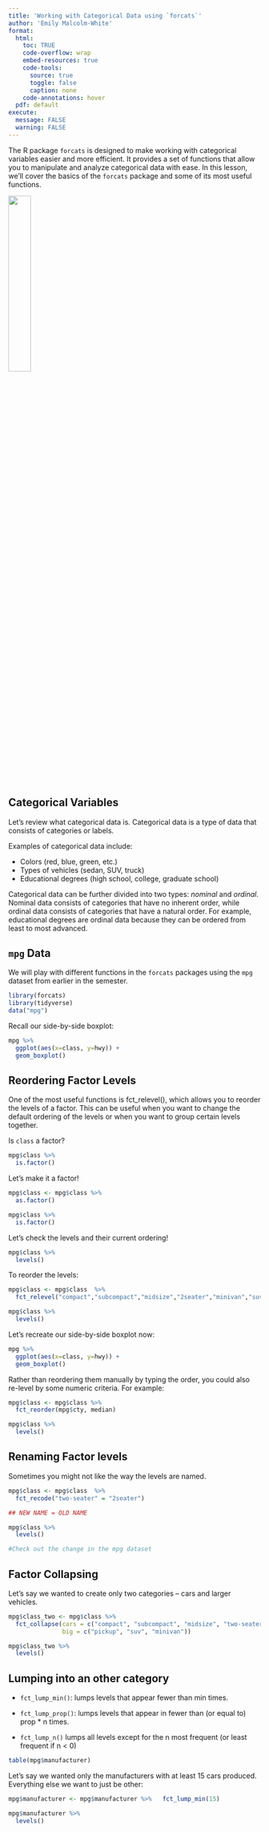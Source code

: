 ```yaml
---
title: 'Working with Categorical Data using `forcats`'
author: 'Emily Malcolm-White'
format:
  html: 
    toc: TRUE
    code-overflow: wrap
    embed-resources: true
    code-tools:
      source: true
      toggle: false
      caption: none
    code-annotations: hover
  pdf: default
execute: 
  message: FALSE
  warning: FALSE
---
```




The R package `forcats` is designed to make working with categorical variables easier and more efficient. It provides a set of functions that allow you to manipulate and analyze categorical data with ease. In this lesson, we'll cover the basics of the `forcats` package and some of its most useful functions.

![](https://forcats.tidyverse.org/logo.png){width=30%}

## Categorical Variables

Let's review what categorical data is. Categorical data is a type of data that consists of categories or labels.

Examples of categorical data include:

- Colors (red, blue, green, etc.)
- Types of vehicles (sedan, SUV, truck)
- Educational degrees (high school, college, graduate school)

Categorical data can be further divided into two types: *nominal* and *ordinal*. Nominal data consists of categories that have no inherent order, while ordinal data consists of categories that have a natural order. For example, educational degrees are ordinal data because they can be ordered from least to most advanced.

## `mpg` Data

We will play with different functions in the `forcats` packages using the `mpg` dataset from earlier in the semester. 

```r
library(forcats)
library(tidyverse)
data("mpg")
```

Recall our side-by-side boxplot: 

```r
mpg %>% 
  ggplot(aes(x=class, y=hwy)) +
  geom_boxplot()
```

## Reordering Factor Levels

One of the most useful functions is fct_relevel(), which allows you to reorder the levels of a factor. This can be useful when you want to change the default ordering of the levels or when you want to group certain levels together.

Is `class` a factor?  

```r
mpg$class %>% 
  is.factor()
```

Let's make it a factor! 

```r
mpg$class <- mpg$class %>% 
  as.factor()

mpg$class %>% 
  is.factor()
```

Let's check the levels and their current ordering! 

```r
mpg$class %>% 
  levels()
```

To reorder the levels: 

```r
mpg$class <- mpg$class  %>% 
  fct_relevel("compact","subcompact","midsize","2seater","minivan","suv","pickup")

mpg$class %>% 
  levels()
```

Let's recreate our side-by-side boxplot now: 

```r
mpg %>% 
  ggplot(aes(x=class, y=hwy)) +
  geom_boxplot()
```

Rather than reordering them manually by typing the order, you could also re-level by some numeric criteria. For example: 

```r
mpg$class <- mpg$class %>% 
  fct_reorder(mpg$cty, median)

mpg$class %>% 
  levels()
```


## Renaming Factor levels

Sometimes you might not like the way the levels are named. 

```r
mpg$class <- mpg$class  %>% 
  fct_recode("two-seater" = "2seater")

## NEW NAME = OLD NAME

mpg$class %>% 
  levels()

#Check out the change in the mpg dataset
```

## Factor Collapsing

Let's say we wanted to create only two categories -- cars and larger vehicles. 

```r
mpg$class_two <- mpg$class %>% 
  fct_collapse(cars = c("compact", "subcompact", "midsize", "two-seater"),
               big = c("pickup", "suv", "minivan"))

mpg$class_two %>% 
  levels()
```


## Lumping into an other category

- `fct_lump_min()`: lumps levels that appear fewer than min times.

- `fct_lump_prop()`: lumps levels that appear in fewer than (or equal to) prop * n times.

- `fct_lump_n()` lumps all levels except for the n most frequent (or least frequent if n < 0)

```r
table(mpg$manufacturer)
```

Let's say we wanted only the manufacturers with at least 15 cars produced. Everything else we want to just be other: 

```r
mpg$manufacturer <- mpg$manufacturer %>%   fct_lump_min(15)

mpg$manufacturer %>% 
  levels()
```



